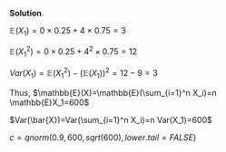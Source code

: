 \color{blue}

**Solution**. 

$\mathbb{E}(X_1)=0 \times 0.25 + 4 \times 0.75 = 3$

$\mathbb{E}(X_1^2)=0 \times 0.25 + 4^2 \times 0.75 = 12$

$Var(X_1)=\mathbb{E}(X_1^2)-(\mathbb{E}(X_1))^2=12-9=3$

Thus, $\mathbb{E}(X)=\mathbb{E}(\sum_{i=1}^n X_i)=n \mathbb{E}X_1=600$

$Var(\bar{X})=Var(\sum_{i=1}^n X_i)=n Var(X_1)=600$

$c = qnorm(0.9,600,sqrt(600),lower.tail=FALSE)$
\color{black}